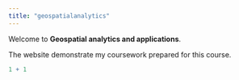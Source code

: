 ```yaml
---
title: "geospatialanalytics"
---
```


Welcome to **Geospatial analytics and applications**.

The website demonstrate my coursework prepared for this course.

```r
1 + 1
```
